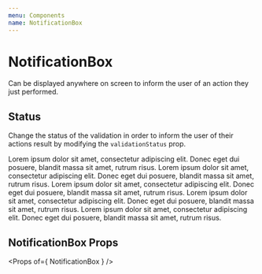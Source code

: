 ```yaml
---
menu: Components
name: NotificationBox
---
```





# NotificationBox
Can be displayed anywhere on screen to inform the user of an action they just performed.

## Status

Change the status of the validation in order to inform the user of their actions result by modifying the `validationStatus` prop.

<Playground>
  <ThemeContainer>
    <React.Fragment>
    <NotificationBox itemKey={'1'} notificationType="warning">
      Lorem ipsum dolor sit amet, consectetur adipiscing elit. Donec eget dui
      posuere, blandit massa sit amet, rutrum risus.
    </NotificationBox>
    <Spacer />
    <NotificationBox itemKey={'1'} notificationType="error">
      Lorem ipsum dolor sit amet, consectetur adipiscing elit. Donec eget dui
      posuere, blandit massa sit amet, rutrum risus.
    </NotificationBox>
    <Spacer />
    <NotificationBox itemKey={'1'} notificationType="success">
      Lorem ipsum dolor sit amet, consectetur adipiscing elit. Donec eget dui
      posuere, blandit massa sit amet, rutrum risus.
    </NotificationBox>
    <Spacer />
    <NotificationBox itemKey={'1'} notificationType="info">
      Lorem ipsum dolor sit amet, consectetur adipiscing elit. Donec eget dui
      posuere, blandit massa sit amet, rutrum risus.
    </NotificationBox>
    <Spacer />
    <NotificationBox itemKey={'1'} notificationType="default">
      Lorem ipsum dolor sit amet, consectetur adipiscing elit. Donec eget dui
      posuere, blandit massa sit amet, rutrum risus.
    </NotificationBox>
  </React.Fragment>
  </ThemeContainer>
</Playground>

## NotificationBox Props
<Props of={ NotificationBox } />